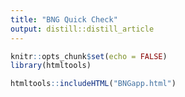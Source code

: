```yaml
---
title: "BNG Quick Check"
output: distill::distill_article
---
```


```r

knitr::opts_chunk$set(echo = FALSE)
library(htmltools)

```

```r

htmltools::includeHTML("BNGapp.html")

```

